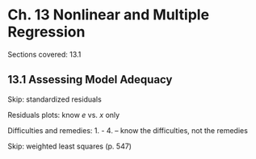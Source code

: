 # Ch. 13 Nonlinear and Multiple Regression {-}

Sections covered: 13.1

## 13.1 Assessing Model Adequacy {-}

Skip: standardized residuals

Residuals plots: know $e$ vs. $x$ only

Difficulties and remedies: 1. - 4. -- know the difficulties, not the remedies

Skip: weighted least squares (p. 547)


